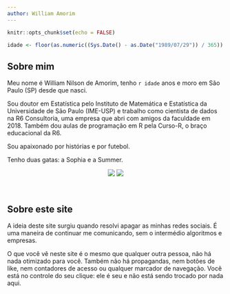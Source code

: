 ```yaml
---
author: William Amorim
---
```



```r
knitr::opts_chunk$set(echo = FALSE)

idade <- floor(as.numeric((Sys.Date() - as.Date("1989/07/29")) / 365))

```

## Sobre mim

Meu nome é William Nilson de Amorim, tenho `r idade` anos e moro em São Paulo (SP) desde que nasci.

Sou doutor em Estatística pelo Instituto de Matemática e Estatística da Universidade de São Paulo (IME-USP) e trabalho como cientista de dados na R6 Consultoria, uma empresa que abri com amigos da faculdade em 2018. Também dou aulas de programação em R pela Curso-R, o braço educacional da R6.

Sou apaixonado por histórias e por futebol.

Tenho duas gatas: a Sophia e a Summer.

<center>
  <img src="../images/home/sophia.jpg" class = "imagem-bola">
  <img src="../images/home/summer.jpg" class = "imagem-bola">
</center>

<br> 

## Sobre este site

A ideia deste site surgiu quando resolvi apagar as minhas redes sociais. É uma maneira de continuar me comunicando, sem o intermédio algoritmos e empresas. 

O que você vê neste site é o mesmo que qualquer outra pessoa, não há nada otimizado para você. Também não há propagandas, nem botões de like, nem contadores de acesso ou qualquer marcador de navegação. Você está no controle do seu clique: ele é seu e não está sendo trocado por nada aqui.